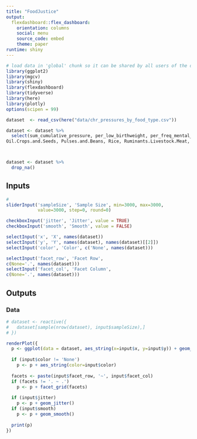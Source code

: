 ```yaml
---
title: "FoodJustice"
output: 
  flexdashboard::flex_dashboard:
    orientation: columns
    social: menu
    source_code: embed
    theme: paper
runtime: shiny
---
```


```r
# load data in 'global' chunk so it can be shared by all users of the dashboard
library(ggplot2)
library(mgcv)
library(shiny)
library(flexdashboard)
library(tidyverse)
library(here)
library(plotly)
options(scipen = 99)


```




```r


dataset  <- read_csv(here("data/chr_pressures_by_food_type.csv")) 
```


```r
dataset <- dataset %>% 
  select(sum_cumulative_pressure, per_low_birthweight, per_freq_mental_distress, per_freq_mental_distress, life_expectancy, region, Backyard.Pig.Meat, Cereals.and.Grains, Chickens...Pigs.Livestock.Meat, Eggs, Freshwater.Fishery, Fruits.and.Vegetables, Mariculture, Mariculture.Feed, Marine.Fishery, Milk,
Oil.Crops.and.Seeds, Pulses.and.Beans, Rice, Ruminants.Livestock.Meat, Soy, Spices, Starches, Starches.and.Roots, Sugar, Tree.Nuts, per_rural, median_household_income, drinking_water_violation, state.x, per_black, per_am_indian_alaska_native, per_asian, per_nativeHA_other_pacific_isl, per_hispanic, per_non_hispanic_white, division, air_pollution_avg_daily_pm2.5 )



dataset <- dataset %>% 
  drop_na()
```



Inputs {.sidebar}
-----------------------------------------------------------------------

```r








#
sliderInput('sampleSize', 'Sample Size', min=3000, max=3000,
            value=3000, step=0, round=0)

checkboxInput('jitter', 'Jitter', value = TRUE)
checkboxInput('smooth', 'Smooth', value = FALSE)

selectInput('x', 'X', names(dataset))
selectInput('y', 'Y', names(dataset), names(dataset)[[2]])
selectInput('color', 'Color', c('None', names(dataset)))

selectInput('facet_row', 'Facet Row',
c(None='.', names(dataset)))
selectInput('facet_col', 'Facet Column',
c(None='.', names(dataset)))
```

Outputs
-----------------------------------------------------------------------

### Data

```r
# dataset <- reactive({
#   dataset[sample(nrow(dataset), input$sampleSize),]
# })

renderPlot({
  p <- ggplot(data = dataset, aes_string(x=input$x, y=input$y)) + geom_point()
  
  if (input$color != 'None')
    p <- p + aes_string(color=input$color)
  
  facets <- paste(input$facet_row, '~', input$facet_col)
  if (facets != '. ~ .')
    p <- p + facet_grid(facets)
  
  if (input$jitter)
    p <- p + geom_jitter()
  if (input$smooth)
    p <- p + geom_smooth()
  
  print(p)
})
```